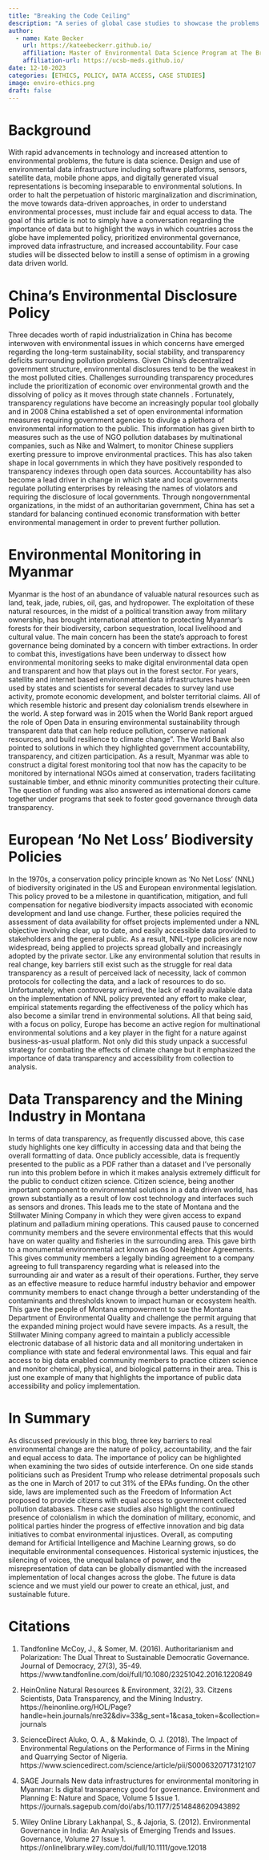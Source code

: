 ```yaml
---
title: "Breaking the Code Ceiling"
description: "A series of global case studies to showcase the problems and solutions interwoven with environmental data transparency"
author: 
  - name: Kate Becker
    url: https://kateebeckerr.github.io/
    affiliation: Master of Environmental Data Science Program at The Bren School (UCSB)
    affiliation-url: https://ucsb-meds.github.io/ 
date: 12-10-2023
categories: [ETHICS, POLICY, DATA ACCESS, CASE STUDIES]
image: enviro-ethics.png
draft: false 
---
```


# Background

With rapid advancements in technology and increased attention to environmental problems, the future is data science. Design and use of environmental data infrastructure including software platforms, sensors, satellite data, mobile phone apps, and digitally generated visual representations is becoming inseparable to environmental solutions. In order to halt the perpetuation of historic marginalization and discrimination, the move towards data-driven approaches, in order to understand environmental processes, must include fair and equal access to data. The goal of this article is not to simply have a conversation regarding the importance of data but to highlight the ways in which countries across the globe have implemented policy, prioritized environmental governance, improved data infrastructure, and increased accountability. Four case studies will be dissected below to instill a sense of optimism in a growing data driven world.

# China's Environmental Disclosure Policy

Three decades worth of rapid industrialization in China has become interwoven with environmental issues in which concerns have emerged regarding the long-term sustainability, social stability, and transparency deficits surrounding pollution problems. Given China's decentralized government structure, environmental disclosures tend to be the weakest in the most polluted cities. Challenges surrounding transparency procedures include the prioritization of economic over environmental growth and the dissolving of policy as it moves through state channels . Fortunately, transparency regulations have become an increasingly popular tool globally and in 2008 China established a set of open environmental information measures requiring government agencies to divulge a plethora of environmental information to the public. This information has given birth to measures such as the use of NGO pollution databases by multinational companies, such as Nike and Walmert, to monitor Chinese suppliers exerting pressure to improve environmental practices. This has also taken shape in local governments in which they have positively responded to transparency indexes through open data sources. Accountability has also become a lead driver in change in which state and local governments regulate polluting enterprises by releasing the names of violators and requiring the disclosure of local governments. Through nongovernmental organizations, in the midst of an authoritarian government, China has set a standard for balancing continued economic transformation with better environmental management in order to prevent further pollution.

# Environmental Monitoring in Myanmar

Myanmar is the host of an abundance of valuable natural resources such as land, teak, jade, rubies, oil, gas, and hydropower. The exploitation of these natural resources, in the midst of a political transition away from military ownership, has brought international attention to protecting Myanmar's forests for their biodiversity, carbon sequestration, local livelihood and cultural value. The main concern has been the state's approach to forest governance being dominated by a concern with timber extractions. In order to combat this, investigations have been underway to dissect how environmental monitoring seeks to make digital environmental data open and transparent and how that plays out in the forest sector. For years, satellite and internet based environmental data infrastructures have been used by states and scientists for several decades to survey land use activity, promote economic development, and bolster territorial claims. All of which resemble historic and present day colonialism trends elsewhere in the world. A step forward was in 2015 when the World Bank report argued the role of Open Data in ensuring environmental sustainability through transparent data that can help reduce pollution, conserve national resources, and build resilience to climate change". The World Bank also pointed to solutions in which they highlighted government accountability, transparency, and citizen participation. As a result, Myanmar was able to construct a digital forest monitoring tool that now has the capacity to be monitored by international NGOs aimed at conservation, traders facilitating sustainable timber, and ethnic minority communities protecting their culture. The question of funding was also answered as international donors came together under programs that seek to foster good governance through data transparency.

# European 'No Net Loss' Biodiversity Policies

In the 1970s, a conservation policy principle known as 'No Net Loss' (NNL) of biodiversity originated in the US and European environmental legislation. This policy proved to be a milestone in quantification, mitigation, and full compensation for negative biodiversity impacts associated with economic development and land use change. Further, these policies required the assessment of data availability for offset projects implemented under a NNL objective involving clear, up to date, and easily accessible data provided to stakeholders and the general public. As a result, NNL-type policies are now widespread, being applied to projects spread globally and increasingly adopted by the private sector. Like any environmental solution that results in real change, key barriers still exist such as the struggle for real data transparency as a result of perceived lack of necessity, lack of common protocols for collecting the data, and a lack of resources to do so. Unfortunately, when controversy arrived, the lack of readily available data on the implementation of NNL policy prevented any effort to make clear, empirical statements regarding the effectiveness of the policy which has also become a similar trend in environmental solutions. All that being said, with a focus on policy, Europe has become an active region for multinational environmental solutions and a key player in the fight for a nature against business-as-usual platform. Not only did this study unpack a successful strategy for combating the effects of climate change but it emphasized the importance of data transparency and accessibility from collection to analysis.

# Data Transparency and the Mining Industry in Montana

In terms of data transparency, as frequently discussed above, this case study highlights one key difficulty in accessing data and that being the overall formatting of data. Once publicly accessible, data is frequently presented to the public as a PDF rather than a dataset and I've personally run into this problem before in which it makes analysis extremely difficult for the public to conduct citizen science. Citizen science, being another important component to environmental solutions in a data driven world, has grown substantially as a result of low cost technology and interfaces such as sensors and drones. This leads me to the state of Montana and the Stillwater Mining Company in which they were given access to expand platinum and palladium mining operations. This caused pause to concerned community members and the severe environmental effects that this would have on water quality and fisheries in the surrounding area. This gave birth to a monumental environmental act known as Good Neighbor Agreements. This gives community members a legally binding agreement to a company agreeing to full transparency regarding what is released into the surrounding air and water as a result of their operations. Further, they serve as an effective measure to reduce harmful industry behavior and empower community members to enact change through a better understanding of the contaminants and thresholds known to impact human or ecosystem health. This gave the people of Montana empowerment to sue the Montana Department of Environmental Quality and challenge the permit arguing that the expanded mining project would have severe impacts. As a result, the Stillwater Mining company agreed to maintain a publicly accessible electronic database of all historic data and all monitoring undertaken in compliance with state and federal environmental laws. This equal and fair access to big data enabled community members to practice citizen science and monitor chemical, physical, and biological patterns in their area. This is just one example of many that highlights the importance of public data accessibility and policy implementation.

# In Summary

As discussed previously in this blog, three key barriers to real environmental change are the nature of policy, accountability, and the fair and equal access to data. The importance of policy can be highlighted when examining the two sides of outside interference. On one side stands politicians such as President Trump who release detrimental proposals such as the one in March of 2017 to cut 31% of the EPAs funding. On the other side, laws are implemented such as the Freedom of Information Act proposed to provide citizens with equal access to government collected pollution databases. These case studies also highlight the continued presence of colonialism in which the domination of military, economic, and political parties hinder the progress of effective innovation and big data initiatives to combat environmental injustices. Overall, as computing demand for Artificial Intelligence and Machine Learning grows, so do inequitable environmental consequences. Historical systemic injustices, the silencing of voices, the unequal balance of power, and the misrepresentation of data can be globally dismantled with the increased implementation of local changes across the globe. The future is data science and we must yield our power to create an ethical, just, and sustainable future.

# Citations

1.  Tandfonline McCoy, J., & Somer, M. (2016). Authoritarianism and Polarization: The Dual Threat to Sustainable Democratic Governance. Journal of Democracy, 27(3), 35-49. https://www.tandfonline.com/doi/full/10.1080/23251042.2016.1220849

2.  HeinOnline Natural Resources & Environment, 32(2), 33. Citzens Scientists, Data Transparency, and the Mining Industry. https://heinonline.org/HOL/Page?handle=hein.journals/nre32&div=33&g_sent=1&casa_token=&collection=journals

3.  ScienceDirect Aluko, O. A., & Makinde, O. J. (2018). The Impact of Environmental Regulations on the Performance of Firms in the Mining and Quarrying Sector of Nigeria. https://www.sciencedirect.com/science/article/pii/S0006320717312107

4.  SAGE Journals New data infrastructures for environmental monitoring in Myanmar: Is digital transparency good for governance. Environment and Planning E: Nature and Space, Volume 5 Issue 1. https://journals.sagepub.com/doi/abs/10.1177/2514848620943892

5.  Wiley Online Library Lakhanpal, S., & Jajoria, S. (2012). Environmental Governance in India: An Analysis of Emerging Trends and Issues. Governance, Volume 27 Issue 1. https://onlinelibrary.wiley.com/doi/full/10.1111/gove.12018

